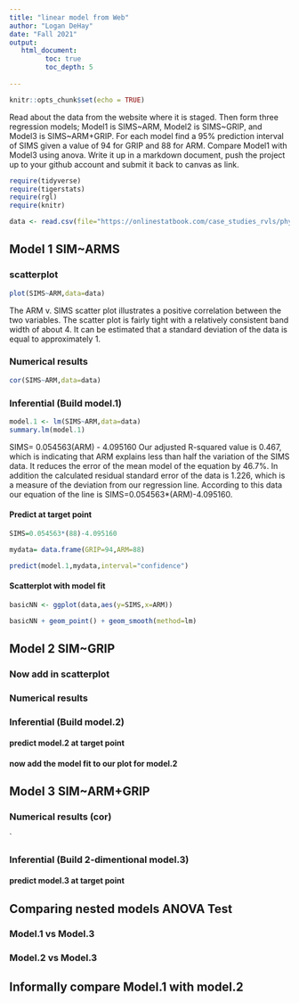 ```yaml
---
title: "linear model from Web"
author: "Logan DeHay"
date: "Fall 2021"
output:
   html_document:
         toc: true
         toc_depth: 5
        
---
```


```r
knitr::opts_chunk$set(echo = TRUE)
```

Read about the data from the website where it is staged.  Then form three regression models; Model1 is SIMS~ARM, Model2 is SIMS~GRIP, and Model3 is SIMS~ARM+GRIP. For each model find a 95% prediction interval of SIMS given a value of 94  for GRIP and 88 for ARM. Compare Model1 with Model3 using anova. Write it up in a markdown document, push the project up to your github account and submit it back to canvas as link. 

 


```r
require(tidyverse)
require(tigerstats)
require(rgl)
require(knitr)

```

```r
data <- read.csv(file="https://onlinestatbook.com/case_studies_rvls/physical_strength/data.txt",sep="",header=TRUE)  

```

## Model 1 SIM~ARMS

### scatterplot
  
```r
plot(SIMS~ARM,data=data)
```
  
The ARM v. SIMS scatter plot illustrates a positive correlation between the two variables. The scatter plot is fairly tight with a relatively consistent band width of about 4. It can be estimated that a standard deviation of the data is equal to approximately 1.
  
### Numerical results
  
```r
cor(SIMS~ARM,data=data)
```
  
### Inferential  (Build model.1)
  
```r
model.1 <- lm(SIMS~ARM,data=data)
summary.lm(model.1)
```
  
SIMS= 0.054563(ARM) - 4.095160
Our adjusted R-squared value is 0.467, which is indicating that ARM explains less than half the variation of the SIMS data. It reduces the error of the mean model of the equation by 46.7%. In addition the calculated residual standard error of the data is 1.226, which is a measure of the deviation from our regression line. According to this data our equation of the line is SIMS=0.054563*(ARM)-4.095160. 
  
#### Predict at target point
```r
SIMS=0.054563*(88)-4.095160
```

  
```r
mydata= data.frame(GRIP=94,ARM=88)
```

```r
predict(model.1,mydata,interval="confidence")
```
  
#### Scatterplot with model fit
  
```r
basicNN <- ggplot(data,aes(y=SIMS,x=ARM))
```
  
```r
basicNN + geom_point() + geom_smooth(method=lm)
``` 
  
## Model 2 SIM~GRIP

### Now add in scatterplot


### Numerical results 


### Inferential  (Build model.2)
  

#### predict model.2 at target point

#### now add the model fit to our plot for model.2
  


## Model 3 SIM~ARM+GRIP

### Numerical results (cor)

`
  
### Inferential  (Build 2-dimentional model.3)

#### predict model.3 at target point
  

## Comparing nested models ANOVA Test

### Model.1 vs Model.3
### Model.2 vs Model.3

## Informally compare Model.1 with model.2

